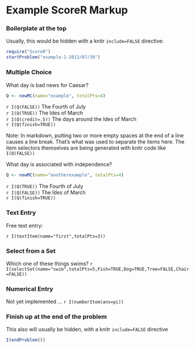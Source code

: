 Example ScoreR Markup
=========================

### Boilerplate at the top

Usually, this would be hidden with a knitr `include=FALSE` directive:
```r
require("ScoreR")
startProblem("example-1-2013/07/30")
```

### Multiple Choice

What day is bad news for Caesar?  
```r
Q <- newMC(name="example", totalPts=4)
```

`r I(Q(FALSE))` The Fourth of July  
`r I(Q(TRUE))` The Ides of March  
`r I(Q(credit=.5))` The days around the Ides of March  
`r I(Q(finish=TRUE))`

Note: In markdown, putting two or more empty spaces at the end of a line causes a line break.  That's what was used to separate the items here.  The item selectors themselves are being generated with knitr code like `I(Q(FALSE))`
    
What day is associated with independence?  
```r
Q <- newMC(name="anotherexample", totalPts=4)
```

`r I(Q(TRUE))` The Fourth of July  
`r I(Q(FALSE))` The Ides of March  
`r I(Q(finish=TRUE))`


### Text Entry

Free text entry:

`r I(textItem(name="first",totalPts=3))`

### Select from a Set

Which one of these things swims? `r I(selectSet(name="swim",totalPts=5,Fish=TRUE,Dog=TRUE,Tree=FALSE,Chair=FALSE))`


### Numerical Entry

Not yet implemented ...
`r I(numberItem(ans=pi))`


### Finish up at the end of the problem

This also will usually be hidden, with a knitr `include=FALSE` directive

```r
I(endProblem())
```